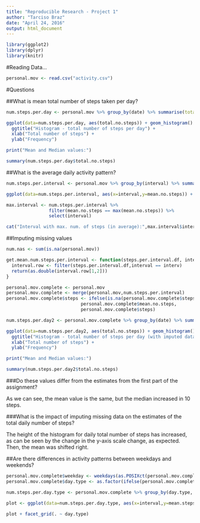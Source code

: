```yaml
---
title: "Reproducible Research - Project 1"
author: "Tarciso Braz"
date: "April 24, 2016"
output: html_document
---
```


```r

library(ggplot2)
library(dplyr)
library(knitr)

```

#Reading Data...

```r

personal.mov <- read.csv("activity.csv")

```

#Questions

##What is mean total number of steps taken per day?
```r

num.steps.per.day <- personal.mov %>% group_by(date) %>% summarise(total.no.steps = sum(steps))

ggplot(data=num.steps.per.day, aes(total.no.steps)) + geom_histogram() +
  ggtitle("Histogram - total number of steps per day") +
  xlab("Total number of steps") +
  ylab("Frequency")

print("Mean and Median values:")

summary(num.steps.per.day$total.no.steps)
```

##What is the average daily activity pattern?
```r

num.steps.per.interval <- personal.mov %>% group_by(interval) %>% summarise(mean.no.steps = mean(steps, na.rm=TRUE))

ggplot(data=num.steps.per.interval, aes(x=interval,y=mean.no.steps)) + geom_line()

max.interval <- num.steps.per.interval %>% 
                filter(mean.no.steps == max(mean.no.steps)) %>% 
                select(interval)

cat("Interval with max. num. of steps (in average):",max.interval$interval)
```

##Imputing missing values
```r

num.nas <- sum(is.na(personal.mov))

get.mean.num.steps.per.interval <- function(steps.per.interval.df, interv) {
  interval.row <- filter(steps.per.interval.df,interval == interv)
  return(as.double(interval.row[1,2]))
}

personal.mov.complete <- personal.mov
personal.mov.complete <- merge(personal.mov,num.steps.per.interval)
personal.mov.complete$steps <- ifelse(is.na(personal.mov.complete$steps),
                            personal.mov.complete$mean.no.steps,
                            personal.mov.complete$steps)

num.steps.per.day2 <- personal.mov.complete %>% group_by(date) %>% summarise(total.no.steps = sum(steps))

ggplot(data=num.steps.per.day2, aes(total.no.steps)) + geom_histogram() +
  ggtitle("Histogram - total number of steps per day (with imputed data)") +
  xlab("Total number of steps") +
  ylab("Frequency")

print("Mean and Median values:")

summary(num.steps.per.day2$total.no.steps)

```

###Do these values differ from the estimates from the first part of the assignment?

As we can see, the mean value is the same, but the median increased in 10 steps.

###What is the impact of imputing missing data on the estimates of the total daily number of steps?

The height of the histogram for daily total number of steps has increased, as can be seen by the change in the y-axis scale change, as expected. Then, the mean was shifted right.

##Are there differences in activity patterns between weekdays and weekends?
```r
personal.mov.complete$weekday <- weekdays(as.POSIXct(personal.mov.complete$date))
personal.mov.complete$day.type <- as.factor(ifelse(personal.mov.complete$weekday %in% c("Saturday","Sunday"),"weekend","weekday"))

num.steps.per.day.type <- personal.mov.complete %>% group_by(day.type, interval) %>% summarize(mean.steps = mean(steps))

plot <- ggplot(data=num.steps.per.day.type, aes(x=interval,y=mean.steps, colour=day.type)) + geom_line()

plot + facet_grid(. ~ day.type)

```


